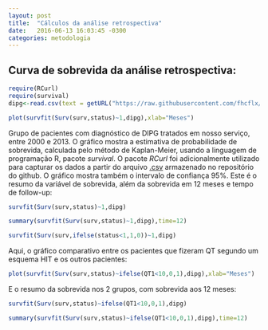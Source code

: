 ---
layout: post
title:  "Cálculos da análise retrospectiva"
date:   2016-06-13 16:03:45 -0300
categories: metodologia
---

## Curva de sobrevida da análise retrospectiva:

```{r warning=F, message=F, echo=F}
require(RCurl)
require(survival)
dipg<-read.csv(text = getURL("https://raw.githubusercontent.com/fhcflx/valkyrie/gh-pages/assets/stat/dipg.csv"))

```

```{r Sobrevida, fig.height=10, fig.width=12, fig.cap='Sobrevida de pacientes com DIPG'}
plot(survfit(Surv(surv,status)~1,dipg),xlab="Meses")

```

Grupo de pacientes com diagnóstico de DIPG tratados em nosso serviço, entre 2000 e 2013. O gráfico mostra a estimativa de probabilidade de sobrevida, calculada pelo método de Kaplan-Meier, usando a linguagem de programação R, pacote *survival*. O pacote *RCurl* foi adicionalmente utilizado para capturar os dados a partir do arquivo [.csv](https://github.com/fhcflx/valkyrie/blob/gh-pages/assets/stat/dipg.csv) armazenado no repositório do github. O gráfico mostra também o intervalo de confiança 95%.
Este é o resumo da variável de sobrevida, além da sobrevida em 12 meses e tempo de follow-up:

```{r}
survfit(Surv(surv,status)~1,dipg)
```
```{r}
summary(survfit(Surv(surv,status)~1,dipg),time=12)
```
```{r}
survfit(Surv(surv,ifelse(status<1,1,0))~1,dipg)
```

Aqui, o gráfico comparativo entre os pacientes que fizeram QT segundo um esquema HIT e os outros pacientes:

```{r Sobrevida2, fig.height=10, fig.width=12, fig.cap='Sobrevida de pacientes com DIPG, divididos por tratamento'}
plot(survfit(Surv(surv,status)~ifelse(QT1<10,0,1),dipg),xlab="Meses")
```
E o resumo da sobrevida nos 2 grupos, com sobrevida aos 12 meses:
```{r}
survfit(Surv(surv,status)~ifelse(QT1<10,0,1),dipg)
```
```{r}
summary(survfit(Surv(surv,status)~ifelse(QT1<10,0,1),dipg),time=12)
```
